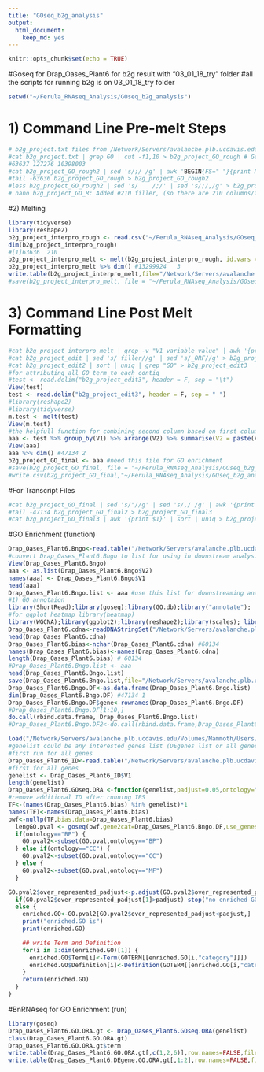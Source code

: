 ```yaml
---
title: "GOseq_b2g_analysis"
output: 
  html_document: 
    keep_md: yes
---
```


```r
knitr::opts_chunk$set(echo = TRUE)
```

#Goseq for Drap_Oases_Plant6 for b2g result with "03_01_18_try" folder 
#all the scripts for running b2g is on 03_01_18_try folder

```r
setwd("~/Ferula_RNAseq_Analysis/GOseq_b2g_analysis")
```

# 1) Command Line Pre-melt Steps

```r
# b2g_project.txt files from /Network/Servers/avalanche.plb.ucdavis.edu/Volumes/Mammoth/Users/hajaramini/Ferula_RNAseq_Analysis/GOseq_b2g_analysis/03_01_18_try
#cat b2g_project.txt | grep GO | cut -f1,10 > b2g_project_GO_rough # Getting Transcript ID and GO terms
#63637 127276 10398003
#cat b2g_project_GO_rough2 | sed 's/;/ /g' | awk 'BEGIN{FS=" "}{print NF}'| sort -n | uniq -c# Finding lines with X fields (Max fields: 210)
#tail -63636 b2g_project_GO_rough > b2g_project_GO_rough2
#less b2g_project_GO_rough2 | sed 's/    /;/' | sed 's/;/,/g' > b2g_project_GO_R # Changing field separator to comma
# nano b2g_project_GO_R: Added #210 filler, (so there are 210 columns/fields in line 1) Fixing column issues with R import

```

#2) Melting

```r
library(tidyverse)
library(reshape2)
b2g_project_interpro_rough <- read.csv("~/Ferula_RNAseq_Analysis/GOseq_b2g_analysis/b2g_project_GO_R", header=FALSE, fill=TRUE)
dim(b2g_project_interpro_rough)
#[1]63636  210
b2g_project_interpro_melt <- melt(b2g_project_interpro_rough, id.vars = "V1", measure.vars=c("V2","V3","V4","V5","V6","V7","V8","V9","V10","V11","V12","V13","V14","V15","V16","V17","V18","V19","V20","V21","V22","V23","V24","V25","V26","V27","V28","V29","V30","V31","V32","V33","V34","V35","V36","V37","V38","V39","V40","V41","V42","V43","V44","V45","V46","V47","V48","V49","V50","V51","V52","V53","V54","V55","V56","V57","V58","V59","V60","V61","V62","V63","V64","V65","V66","V67","V68","V69","V70","V71","V72","V73","V74","V75","V76","V77","V78","V79","V80","V81","V82","V83","V84","V85","V86","V87","V88","V89","V90","V91","V92","V93","V94","V95","V96","V97","V98","V99","V100","V101","V102","V103","V104","V105","V106","V107","V108","V109","V110","V111","V112","V113","V114","V115","V116","V117","V118","V119","V120","V121","V122","V123","V124","V125","V126","V127","V128","V129","V130","V131","V132","V133","V134","V135","V136","V137","V138","V139","V140","V141","V142","V143","V144","V145","V146","V147","V148","V149","V150","V151","V152","V153","V154","V155","V156","V157","V158","V159","V160","V161","V162","V163","V164","V165","V166","V167","V168","V169","V170","V171","V172","V173","V174","V175","V176","V177","V178","V179","V180","V181","V182","V183","V184","V185","V186","V187","V188","V189","V190","V191","V192","V193","V194","V195","V196","V197","V198","V199","V200","V201","V202","V203","V204","V205","V206","V207","V208","V209","V210"))
b2g_project_interpro_melt %>% dim() #13299924   3
write.table(b2g_project_interpro_melt,file="/Network/Servers/avalanche.plb.ucdavis.edu/Volumes/Mammoth/Users/hajaramini/Ferula_RNAseq_Analysis/GOseq_b2g_analysis/b2g_project_interpro_melt", quote=FALSE,row.names=FALSE)
#save(b2g_project_interpro_melt, file = "~/Ferula_RNAseq_Analysis/GOseq_b2g_analysis/b2g_project_interpro_melt.RData")
```
# 3) Command Line Post Melt Formatting

```r
#cat b2g_project_interpro_melt | grep -v "V1 variable value" | awk '{print $1,$3}'| sort | uniq >  b2g_project_edit
#cat b2g_project_edit | sed 's/ filler//g' | sed 's/_ORF//g' > b2g_project_edit2
#cat b2g_project_edit2 | sort | uniq | grep "GO" > b2g_project_edit3
#for attributing all GO term to each contig
#test <- read.delim("b2g_project_edit3", header = F, sep = "\t")
View(test)
test <- read.delim("b2g_project_edit3", header = F, sep = " ")
#library(reshape2)
#library(tidyverse)
m.test <- melt(test)
View(m.test)
#the helpfull function for combining second column based on first column
aaa <- test %>% group_by(V1) %>% arrange(V2) %>% summarise(V2 = paste(V2, collapse =";"))
View(aaa)
aaa %>% dim() #47134 2
b2g_project_GO_final <- aaa #need this file for GO enrichment
#save(b2g_project_GO_final, file = "~/Ferula_RNAseq_Analysis/GOseq_b2g_analysis/b2g_project_edit_final.RData")
#write.csv(b2g_project_GO_final,"~/Ferula_RNAseq_Analysis/GOseq_b2g_analysis/b2g_project_GO_final")
```

#For Transcript Files

```r
#cat b2g_project_GO_final | sed 's/"//g' | sed 's/,/ /g' | awk '{print $2,$3}' > b2g_project_GO_final2
#tail -47134 b2g_project_GO_final2 > b2g_project_GO_final3
#cat b2g_project_GO_final3 | awk '{print $1}' | sort | uniq > b2g_project_ID # wc 47134  47135 
```
#GO Enrichment (function)

```r
Drap_Oases_Plant6.Bngo<-read.table("/Network/Servers/avalanche.plb.ucdavis.edu/Volumes/Mammoth/Users/hajaramini/GOseq_b2g_input_out/b2g_project_GO_final3",header=FALSE, stringsAsFactors = F) #add stringsAsFactors to fix the prob of creation list in next step
#convert Drap_Oases_Plant6.Bngo to list for using in downstream analysis, it is very important to have the list for ech object
View(Drap_Oases_Plant6.Bngo)
aaa <- as.list(Drap_Oases_Plant6.Bngo$V2)
names(aaa) <- Drap_Oases_Plant6.Bngo$V1
head(aaa)
Drap_Oases_Plant6.Bngo.list <- aaa #use this list for downstreaming analysis
#1) GO annotaion 
library(ShortRead);library(goseq);library(GO.db);library("annotate");
#for ggplot heatmap library(heatmap)
library(WGCNA);library(ggplot2);library(reshape2);library(scales); library (plyr)
Drap_Oases_Plant6.cdna<-readDNAStringSet("/Network/Servers/avalanche.plb.ucdavis.edu/Volumes/Mammoth/Users/hajaramini/Goseq_interpro_input_out/Drap_Oases_Plant6_No_Whitespace.fasta")
head(Drap_Oases_Plant6.cdna)
Drap_Oases_Plant6.bias<-nchar(Drap_Oases_Plant6.cdna) #60134
names(Drap_Oases_Plant6.bias)<-names(Drap_Oases_Plant6.cdna)
length(Drap_Oases_Plant6.bias) # 60134
#Drap_Oases_Plant6.Bngo.list <- aaa
head(Drap_Oases_Plant6.Bngo.list)
save(Drap_Oases_Plant6.Bngo.list,file="/Network/Servers/avalanche.plb.ucdavis.edu/Volumes/Mammoth/Users/hajaramini/Ferula_RNAseq_Analysis/GOseq_b2g_analysis/Drap_Oases_Plant6.Bngo.list.Rdata")
Drap_Oases_Plant6.Bngo.DF<-as.data.frame(Drap_Oases_Plant6.Bngo.list)
dim(Drap_Oases_Plant6.Bngo.DF) #47134 1
Drap_Oases_Plant6.Bngo.DF$gene<-rownames(Drap_Oases_Plant6.Bngo.DF)
#Drap_Oases_Plant6.Bngo.DF[1:10,]
do.call(rbind.data.frame, Drap_Oases_Plant6.Bngo.list)
#Drap_Oases_Plant6.Bngo.DF2<-do.call(rbind.data.frame,Drap_Oases_Plant6.Bngo.list) # ????
```

```r
load("/Network/Servers/avalanche.plb.ucdavis.edu/Volumes/Mammoth/Users/hajaramini/Ferula_RNAseq_Analysis/GOseq_b2g_analysis/Drap_Oases_Plant6.Bngo.list.Rdata")
#genelist could be any interested genes list (DEgenes list or all genes)
#first run for all genes
Drap_Oases_Plant6_ID<-read.table("/Network/Servers/avalanche.plb.ucdavis.edu/Volumes/Mammoth/Users/hajaramini/Ferula_RNAseq_Analysis/GOseq_b2g_analysis/b2g_project_ID",header=FALSE)
#first for all genes
genelist <- Drap_Oases_Plant6_ID$V1 
length(genelist)
Drap_Oases_Plant6.GOseq.ORA <-function(genelist,padjust=0.05,ontology="BP") { #return GO enrichment table, padjus, padjust=0.05
#remove additional ID after running IPS
TF<-(names(Drap_Oases_Plant6.bias) %in% genelist)*1
names(TF)<-names(Drap_Oases_Plant6.bias)
pwf<-nullp(TF,bias.data=Drap_Oases_Plant6.bias)
  lengGO.pval <- goseq(pwf,gene2cat=Drap_Oases_Plant6.Bngo.DF,use_genes_without_cat=TRUE) 
  if(ontology=="BP") {
    GO.pval2<-subset(GO.pval,ontology=="BP")
  } else if(ontology=="CC") {
    GO.pval2<-subset(GO.pval,ontology=="CC")
  } else {
    GO.pval2<-subset(GO.pval,ontology=="MF")
  }

GO.pval2$over_represented_padjust<-p.adjust(GO.pval2$over_represented_pvalue,method="BH")
  if(GO.pval2$over_represented_padjust[1]>padjust) stop("no enriched GO")
  else {
    enriched.GO<-GO.pval2[GO.pval2$over_represented_padjust<padjust,]
    print("enriched.GO is")
    print(enriched.GO)

    ## write Term and Definition
    for(i in 1:dim(enriched.GO)[1]) {
      enriched.GO$Term[i]<-Term(GOTERM[[enriched.GO[i,"category"]]])
      enriched.GO$Definition[i]<-Definition(GOTERM[[enriched.GO[i,"category"]]])
    }
    return(enriched.GO)
  }
}
```

#BnRNAseq for GO Enrichment (run)

```r
library(goseq)
Drap_Oases_Plant6.GO.ORA.gt <- Drap_Oases_Plant6.GOseq.ORA(genelist)
class(Drap_Oases_Plant6.GO.ORA.gt)
Drap_Oases_Plant6.GO.ORA.gt$term
write.table(Drap_Oases_Plant6.GO.ORA.gt[,c(1,2,6)],row.names=FALSE,file="~/Ferula_RNAseq_Analysis/Goseq_Analysis/Drap_Oases_Plant6.DEgene.GO.ORA.gt", quote = FALSE,col.names = TRUE)
write.table(Drap_Oases_Plant6.DEgene.GO.ORA.gt[,1:2],row.names=FALSE,file="~/Ferula_RNAseq_Analysis/Goseq_Analysis/Drap_Oases_Plant6.DEgene.GO.ORA.gt.revigo", quote = FALSE,col.names = FALSE)
```
